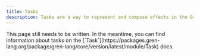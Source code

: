 ```yaml
---
title: Tasks
description: Tasks are a way to represent and compose effects in the Gren.
---
```



<Aside type="caution">
This page still needs to be written.
In the meantime, you can find information about tasks on the [`Task`](https://packages.gren-lang.org/package/gren-lang/core/version/latest/module/Task) docs.
</Aside>
